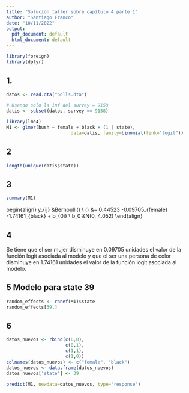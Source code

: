```yaml
---
title: "Solución taller sobre capítulo 4 parte 1"
author: "Santiago Franco"
date: "10/11/2022"
output:
  pdf_document: default
  html_document: default
---
```


```r
library(foreign)
library(dplyr)
```


## 1.

```r
datos <- read.dta("polls.dta")

# Usando solo la inf del survey = 9158
datis <- subset(datos, survey == 9158)

library(lme4)
M1 <- glmer(bush ~ female + black + (1 | state), 
                        data=datis, family=binomial(link="logit"))
```

## 2

```r
length(unique(datis$state))
```

## 3


```r
summary(M1)
```

begin{align} 
y_{ij} &\sim  Bernoulli(\hat{p_{ij}}) \\ 
\text{logit}(\hat{p_{ij}}) &= 0.44523 -0.09705_{female} -1.74161_{black}  + b_{0i} \\
b_0 &\sim N(0, 4.052)
\end{align}

## 4

Se tiene que el ser mujer disminuye en 0.09705 unidades el valor de la función logit asociada al modelo y que el ser una persona de color disminuye en 1.74161 unidades el valor de la función logit asociada al modelo.

## 5 Modelo para state 39

```r
random_effects <- ranef(M1)$state
random_effects[39,]
```


\begin{align} 
y_{39j} & \sim  Bernoulli(\hat{p_{39j}}) \\ 
\text{logit}(\hat{p_{39j}}) &= 0.44523 -0.09705_{female} -1.74161_{black}  + 0.357593
\end{align}

## 6

```r
datos_nuevos <- rbind(c(0,0),
                      c(0,1),
                      c(1,1),
                      c(1,0))
colnames(datos_nuevos) <- c("female", "black")
datos_nuevos <- data.frame(datos_nuevos)
datos_nuevos['state'] <- 39

predict(M1, newdata=datos_nuevos, type='response')
```

